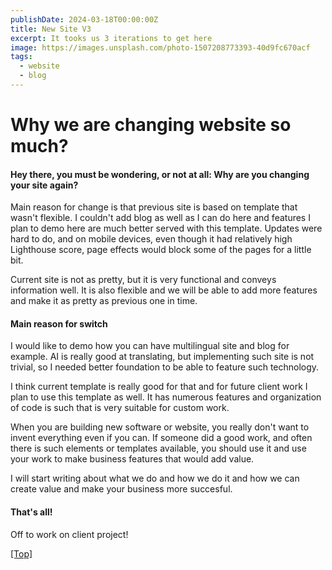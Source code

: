 ```yaml
---
publishDate: 2024-03-18T00:00:00Z
title: New Site V3
excerpt: It tooks us 3 iterations to get here
image: https://images.unsplash.com/photo-1507208773393-40d9fc670acf
tags:
  - website
  - blog
---
```


# Why we are changing website so much?

#### Hey there, you must be wondering, or not at all: Why are you changing your site again?

Main reason for change is that previous site is based on template that wasn't flexible. I couldn't add blog as well as I can do here and features I plan to demo here are much better served with this template. Updates were hard to do, and on mobile devices, even though it had relatively high Lighthouse score, page effects would block some of the pages for a little bit.

Current site is not as pretty, but it is very functional and conveys information well. It is also flexible and we will be able to add more features and make it as pretty as previous one in time.

#### Main reason for switch

I would like to demo how you can have multilingual site and blog for example. AI is really good at translating, but implementing such site is not trivial, so I needed better foundation to be able to feature such technology.

I think current template is really good for that and for future client work I plan to use this template as well. It has numerous features and organization of code is such that is very suitable for custom work. 

When you are building new software or website, you really don't want to invent everything even if you can. If someone did a good work, and often there is such elements or templates available, you should use it and use your work to make business features that would add value.

I will start writing about what we do and how we do it and how we can create value and make your business more succesful. 

#### That's all!

Off to work on client project!

[[Top]](#top)
